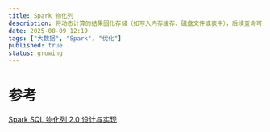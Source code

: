 ```yaml
---
title: Spark 物化列
description: 将动态计算的结果固化存储（如写入内存缓存、磁盘文件或表中），后续查询可直接读取，无需重新计算。
date: 2025-08-09 12:19
tags: ["大数据", "Spark", "优化"]
published: true
status: growing
---
```

# 

# 参考
[Spark SQL 物化列 2.0 设计与实现](https://bytedance.larkoffice.com/wiki/wikcnBna7bMBJIDZfCWLnMcpQFf)